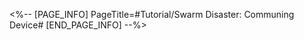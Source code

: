 <%-- [PAGE_INFO]
PageTitle=#Tutorial/Swarm Disaster: Communing Device#
[END_PAGE_INFO] --%>
{{Tutorial
|sort      = 911401
|title     = Swarm Disaster: Communing Device
|subtitle  = 
|type      = Simulated Universe
|about     = 
|image1    = Tutorial Swarm Disaster Communing Device 1.png{{subst:void|<!--$UPLOAD:<<SpriteOutput/TutorialPic/TutorialPage_911401.png>-<Tutorial Swarm Disaster Communing Device 1.png>>}}
|text1     = Interact with the {{Color|h|nobold=1|Communing Device}} in the domain to obtain a random Dice Effect or move to the next domain.
}}